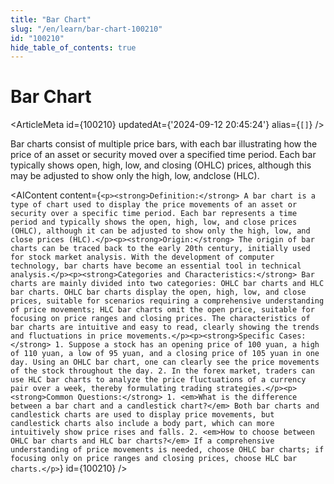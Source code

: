 ```yaml
---
title: "Bar Chart"
slug: "/en/learn/bar-chart-100210"
id: "100210"
hide_table_of_contents: true
---
```



# Bar Chart

<ArticleMeta id={100210} updatedAt={'2024-09-12 20:45:24'} alias={`[]`} />
<div className='border-solid border-b border-t-0 my-4 border-[var(--ifm-color-gray-300)]' />

Bar charts consist of multiple price bars, with each bar illustrating how the price of an asset or security moved over a specified time period. Each bar typically shows open, high, low, and closing (OHLC) prices, although this may be adjusted to show only the high, low, andclose (HLC).

<AIContent content={`<p><strong>Definition:</strong> A bar chart is a type of chart used to display the price movements of an asset or security over a specific time period. Each bar represents a time period and typically shows the open, high, low, and close prices (OHLC), although it can be adjusted to show only the high, low, and close prices (HLC).</p><p><strong>Origin:</strong> The origin of bar charts can be traced back to the early 20th century, initially used for stock market analysis. With the development of computer technology, bar charts have become an essential tool in technical analysis.</p><p><strong>Categories and Characteristics:</strong> Bar charts are mainly divided into two categories: OHLC bar charts and HLC bar charts. OHLC bar charts display the open, high, low, and close prices, suitable for scenarios requiring a comprehensive understanding of price movements; HLC bar charts omit the open price, suitable for focusing on price ranges and closing prices. The characteristics of bar charts are intuitive and easy to read, clearly showing the trends and fluctuations in price movements.</p><p><strong>Specific Cases:</strong> 1. Suppose a stock has an opening price of 100 yuan, a high of 110 yuan, a low of 95 yuan, and a closing price of 105 yuan in one day. Using an OHLC bar chart, one can clearly see the price movements of the stock throughout the day. 2. In the forex market, traders can use HLC bar charts to analyze the price fluctuations of a currency pair over a week, thereby formulating trading strategies.</p><p><strong>Common Questions:</strong> 1. <em>What is the difference between a bar chart and a candlestick chart?</em> Both bar charts and candlestick charts are used to display price movements, but candlestick charts also include a body part, which can more intuitively show price rises and falls. 2. <em>How to choose between OHLC bar charts and HLC bar charts?</em> If a comprehensive understanding of price movements is needed, choose OHLC bar charts; if focusing only on price ranges and closing prices, choose HLC bar charts.</p>`} id={100210} />
